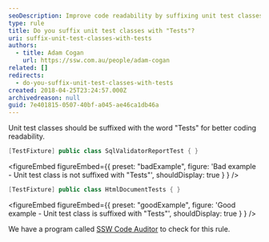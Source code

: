 ```yaml
---
seoDescription: Improve code readability by suffixing unit test classes with "Tests".
type: rule
title: Do you suffix unit test classes with "Tests"?
uri: suffix-unit-test-classes-with-tests
authors:
  - title: Adam Cogan
    url: https://ssw.com.au/people/adam-cogan
related: []
redirects:
  - do-you-suffix-unit-test-classes-with-tests
created: 2018-04-25T23:24:57.000Z
archivedreason: null
guid: 7e401815-0507-40bf-a045-ae46ca1db46a
---
```


Unit test classes should be suffixed with the word "Tests" for better coding readability.
```csharp
[TestFixture] public class SqlValidatorReportTest { }
```

<figureEmbed figureEmbed={{
  preset: "badExample",
  figure: 'Bad example - Unit test class is not suffixed with "Tests"',
  shouldDisplay: true
} } />


```csharp
[TestFixture] public class HtmlDocumentTests { }
```

<figureEmbed figureEmbed={{
  preset: "goodExample",
  figure: 'Good example - Unit test class is suffixed with "Tests"',
  shouldDisplay: true
} } />


We have a program called [SSW Code Auditor](https://www.ssw.com.au/ssw/CodeAuditor/) to check for this rule.